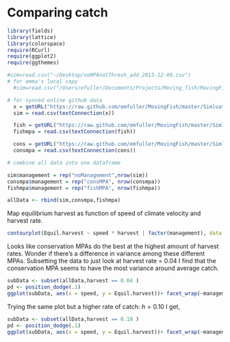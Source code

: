 # Comparing catch

```r
library(fields)
library(lattice)
library(colorspace)
require(RCurl)
require(ggplot2)
require(ggthemes)
```


```r
#sim=read.csv("~/Desktop/noMPAnotThresh_add_2013-12-09.csv")
# for emma's local copy
  #sim=read.csv("/Users/efuller/Documents/Projects/Moving_fish/MovingFish/Simluations/Aspatial_fast/Data/nothresh/noMPAnotThresh_add_2013-12-09.csv")

# for synced online github data
  x = getURL("https://raw.github.com/emfuller/MovingFish/master/Simluations/Aspatial_fast/Data/nothresh/noMPAnotThresh_add_2013-12-09.csv?token=3235371__eyJzY29wZSI6IlJhd0Jsb2I6ZW1mdWxsZXIvTW92aW5nRmlzaC9tYXN0ZXIvU2ltbHVhdGlvbnMvQXNwYXRpYWxfZmFzdC9EYXRhL25vdGhyZXNoL25vTVBBbm90VGhyZXNoX2FkZF8yMDEzLTEyLTA5LmNzdiIsImV4cGlyZXMiOjEzOTEyNjg5OTB9--e041d4ef68764b1fc49140c128bda685c6f740f3")
  sim = read.csv(textConnection(x))

  fish = getURL("https://raw.github.com/emfuller/MovingFish/master/Simluations/Aspatial_fast/Data/nothresh/fishMPAnotThresh_add_2013-12-09.csv?token=3235371__eyJzY29wZSI6IlJhd0Jsb2I6ZW1mdWxsZXIvTW92aW5nRmlzaC9tYXN0ZXIvU2ltbHVhdGlvbnMvQXNwYXRpYWxfZmFzdC9EYXRhL25vdGhyZXNoL2Zpc2hNUEFub3RUaHJlc2hfYWRkXzIwMTMtMTItMDkuY3N2IiwiZXhwaXJlcyI6MTM5MTI2OTAzM30%3D--f35f2593a7e901c900188fadca920fdd68a57e35")
  fishmpa = read.csv(textConnection(fish))

  cons = getURL("https://raw.github.com/emfuller/MovingFish/master/Simluations/Aspatial_fast/Data/nothresh/consMPAnotThresh_add_2014-01-23.csv?token=3235371__eyJzY29wZSI6IlJhd0Jsb2I6ZW1mdWxsZXIvTW92aW5nRmlzaC9tYXN0ZXIvU2ltbHVhdGlvbnMvQXNwYXRpYWxfZmFzdC9EYXRhL25vdGhyZXNoL2NvbnNNUEFub3RUaHJlc2hfYWRkXzIwMTQtMDEtMjMuY3N2IiwiZXhwaXJlcyI6MTM5MTI2OTA3Mn0%3D--ffb8451d33daaeab48f8b3be3357cacbda0aadbb")
  consmpa = read.csv(textConnection(cons))

# combine all data into one dataframe

sim$management = rep("noManagement",nrow(sim))
consmpa$management = rep("consMPA", nrow(consmpa))
fishmpa$management = rep("fishMPA", nrow(fishmpa))

allData <- rbind(sim,consmpa,fishmpa)
```

Map equilibrium harvest as function of speed of climate velocity and harvest rate.

```r
contourplot(Equil.harvest ~ speed * harvest | factor(management), data = allData, region=TRUE, layout = c(1,3), drape=TRUE)

```

Looks like conservation MPAs do the best at the highest amount of harvest rates. Wonder if there's a difference in variance among these different MPAs. Subsetting the data to just look at harvest rate = 0.04 I find that the conservation MPA seems to have the most variance around average catch. 

```r
subData <- subset(allData,harvest == 0.04 )
pd <- position_dodge(.1)
ggplot(subData, aes(x = speed, y = Equil.harvest))+ facet_wrap(~management) + geom_line() + geom_ribbon(aes(ymin = Equil.harvest - Equil.harvest.se, ymax = Equil.harvest + Equil.harvest.se), alpha = 0.35) + theme_bw()
```

Trying the same plot but a higher rate of catch: $h = 0.10$ I get,

```r
subData <- subset(allData,harvest == 0.10 )
pd <- position_dodge(.1)
ggplot(subData, aes(x = speed, y = Equil.harvest))+ facet_wrap(~management) + geom_line() + geom_ribbon(aes(ymin = Equil.harvest - Equil.harvest.se, ymax = Equil.harvest + Equil.harvest.se), alpha = 0.35) + theme_bw()
```

